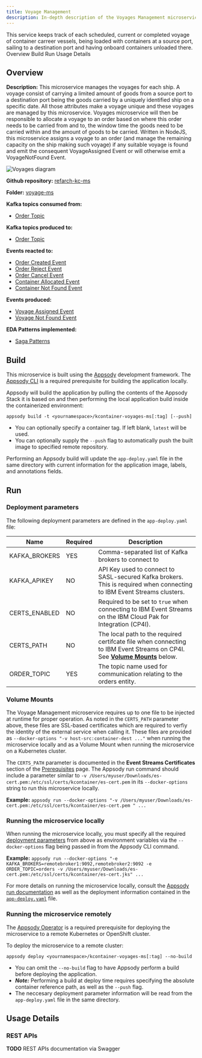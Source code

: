 ```yaml
---
title: Voyage Management
description: In-depth description of the Voyages Management microservice component of the Reefer Container Shipment solution reference implementation.
---
```


<PageDescription>
This service keeps track of each scheduled, current or completed voyage of container carreer vessels, being loaded with containers at a source port, sailing to a destination port and having onboard containers unloaded there.
</PageDescription>

<AnchorLinks>
  <AnchorLink>Overview</AnchorLink>
  <AnchorLink>Build</AnchorLink>
  <AnchorLink>Run</AnchorLink>
  <AnchorLink>Usage Details</AnchorLink>
</AnchorLinks>

## Overview

**Description:** This microservice manages the voyages for each ship. A voyage consist of carrying a limited amount of goods from a source port to a destination port being the goods carried by a uniquely identified ship on a specific date. All those attributes make a voyage unique and these voyages are managed by this microservice. Voyages microservice will then be responsible to allocate a voyage to an order based on where this order needs to be carried from and to, the window time the goods need to be carried within and the amount of goods to be carried. Written in NodeJS, this microservice assigns a voyage to an order (and manage the remaining capacity on the ship making such voyage) if any suitable voyage is found and emit the consequent VoyageAssigned Event or will otherwise emit a VoyageNotFound Event.

![Voyages diagram](images/microservice-overview-voyages.png)

**Github repository:** [refarch-kc-ms](https://github.com/ibm-cloud-architecture/refarch-kc-ms)

**Folder:** [voyage-ms](https://github.com/ibm-cloud-architecture/refarch-kc-ms/tree/master/voyage-ms)

**Kafka topics consumed from:**

- [Order Topic](/microservices/topic-details/#orders-topic)

**Kafka topics produced to:**

- [Order Topic](/microservices/topic-details/#orders-topic)

**Events reacted to:**

- [Order Created Event](/microservices/event-details/#order-created-event)
- [Order Reject Event](/microservices/event-details/#order-reject-event)
- [Order Cancel Event](/microservices/event-details/#order-cancel-event)
- [Container Allocated Event](/microservices/event-details/#container-allocated-event)
- [Container Not Found Event](/microservices/event-details/#container-not-found-event)

**Events produced:**

- [Voyage Assigned Event](/microservices/event-details/#voyage-assigned-event)
- [Voyage Not Found Event](/microservices/event-details/#voyage-not-found-event)

**EDA Patterns implemented:**

- [Saga Patterns](/implementation/saga-patterns/)

## Build

This microservice is built using the [Appsody](https://appsody.dev/) development framework. The [Appsody CLI](https://appsody.dev/docs/installing/installing-appsody) is a required prerequisite for building the application locally.

Appsody will build the application by pulling the contents of the Appsody Stack it is based on and then performing the local application build inside the containerized environment:

`appsody build -t <yournamespace>/kcontainer-voyages-ms[:tag] [--push]`

- You can optionally specify a container tag. If left blank, `latest` will be used.
- You can optionally supply the `--push` flag to automatically push the built image to specified remote repository.

Performing an Appsody build will update the `app-deploy.yaml` file in the same directory with current information for the application image, labels, and annotations fields.

## Run

### Deployment parameters

The following deployment parameters are defined in the `app-deploy.yaml` file:

| Name                                     | Required | Description                                                                                                            |
|------------------------------------------|----------|------------------------------------------------------------------------------------------------------------------------|
| KAFKA_BROKERS                            | YES      | Comma-separated list of Kafka brokers to connect to                                                                    |
| KAFKA_APIKEY                             | NO       | API Key used to connect to SASL-secured Kafka brokers. This is required when connecting to IBM Event Streams clusters. |
| CERTS_ENABLED                            | NO       | Required to be set to `true` when connecting to IBM Event Streams on the IBM Cloud Pak for Integration (CP4I).         |
| CERTS_PATH                               | NO       | The local path to the required certifcate file when connecting to IBM Event Streams on CP4I. See [**Volume Mounts**](#volume-mounts) below.  |
| ORDER_TOPIC                              | YES      | The topic name used for communication relating to the orders entity.                                                   |

### Volume Mounts

The Voyage Management microservice requires up to one file to be injected at runtime for proper operation. As noted in the `CERTS_PATH` parameter above, these files are SSL-based certificates which are required to verfiy the identity of the external service when calling it. These files are provided as `--docker-options "-v host-src:container-dest ..."` when running the microservice locally and as a Volume Mount when running the microservice on a Kubernetes cluster.

The `CERTS_PATH` parameter is documented in the **Event Streams Certificates** section of the [Prerequisites](/infrastructure/prereqs/#ibm-event-streams-on-redhat-openshift-container-platform) page. The Appsody run command should include a parameter similar to `-v /Users/myuser/Downloads/es-cert.pem:/etc/ssl/certs/kcontainer/es-cert.pem` in its `--docker-options` string to run this microservice locally.

**Example:** `appsody run --docker-options "-v /Users/myuser/Downloads/es-cert.pem:/etc/ssl/certs/kcontainer/es-cert.pem " ...`

### Running the microservice locally

When running the microservice locally, you must specify all the required [deployment parameters](#deployment-parameters) from above as environment variables via the `--docker-options` flag being passed in from the Appsody CLI command.

**Example:** `appsody run --docker-options "-e KAFKA_BROKERS=remotebroker1:9092,remotebroker2:9092 -e ORDER_TOPIC=orders -v /Users/myuser/Downloads/es-cert.pem:/etc/ssl/certs/kcontainer/es-cert.jks" ...`

For more details on running the microservice locally, consult the [Appsody run documentation](https://appsody.dev/docs/using-appsody/local-development#appsody-local-development) as well as the deployment information contained in the [`app-deploy.yaml`](https://github.com/ibm-cloud-architecture/refarch-kc-ms/blob/master/voyages-ms/app-deploy.yaml) file.

### Running the microservice remotely

The [Appsody Operator](https://appsody.dev/docs/reference/appsody-operator/) is a required prerequisite for deploying the microservice to a remote Kubernetes or OpenShift cluster.

To deploy the microservice to a remote cluster:

`appsody deploy <yournamespace>/kcontainer-voyages-ms[:tag] --no-build`

- You can omit the `--no-build` flag to have Appsody perform a build before deploying the application.
- _**Note:**_ Performing a build at deploy time requires specifying the absolute container reference path, as well as the `--push` flag.
- The neccesary deployment parameter information will be read from the `app-deploy.yaml` file in the same directory.

## Usage Details

### REST APIs

<InlineNotification kind="info"><strong>TODO</strong> REST APIs documentation via Swagger</InlineNotification>
